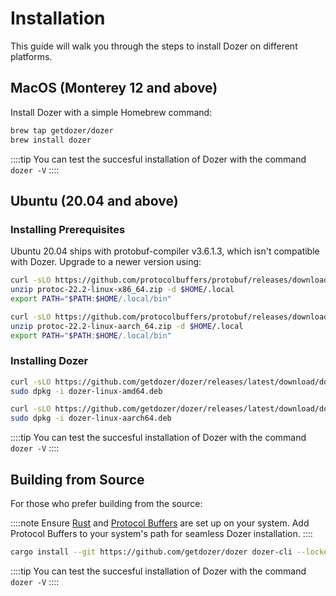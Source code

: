# Installation


This guide will walk you through the steps to install Dozer on different platforms. 

## MacOS (Monterey 12 and above)
Install Dozer with a simple Homebrew command:

```bash
brew tap getdozer/dozer
brew install dozer
```

::::tip
You can test the succesful installation of Dozer with the command `dozer -V`
::::


## Ubuntu (20.04 and above)

### Installing Prerequisites
Ubuntu 20.04 ships with protobuf-compiler v3.6.1.3, which isn't compatible with Dozer. Upgrade to a newer version using:

<Tabs groupId="platform">
  <TabItem value="amd64" label="amd64">

```bash
curl -sLO https://github.com/protocolbuffers/protobuf/releases/download/v22.2/protoc-22.2-linux-x86_64.zip
unzip protoc-22.2-linux-x86_64.zip -d $HOME/.local
export PATH="$PATH:$HOME/.local/bin"
```

  </TabItem>
  <TabItem value="aarch" label="aarch">

```bash
curl -sLO https://github.com/protocolbuffers/protobuf/releases/download/v22.2/protoc-22.2-linux-aarch_64.zip
unzip protoc-22.2-linux-aarch_64.zip -d $HOME/.local
export PATH="$PATH:$HOME/.local/bin"
```

  </TabItem>
</Tabs>

### Installing Dozer

<Tabs groupId="platform">
  <TabItem value="amd64" label="amd64">

```bash
curl -sLO https://github.com/getdozer/dozer/releases/latest/download/dozer-linux-amd64.deb 
sudo dpkg -i dozer-linux-amd64.deb
```

  </TabItem>
  <TabItem value="aarch" label="aarch">

```bash
curl -sLO https://github.com/getdozer/dozer/releases/latest/download/dozer-linux-aarch64.deb
sudo dpkg -i dozer-linux-aarch64.deb
```

  </TabItem>
</Tabs>

::::tip
You can test the succesful installation of Dozer with the command `dozer -V`
::::


## Building from Source
For those who prefer building from the source:

::::note
Ensure [Rust](https://www.rust-lang.org/tools/install) and [Protocol Buffers](https://protobuf.dev/downloads/) are set up on your system. Add Protocol Buffers to your system's path for seamless Dozer installation.
::::

```bash
cargo install --git https://github.com/getdozer/dozer dozer-cli --locked
```

::::tip
You can test the succesful installation of Dozer with the command `dozer -V`
::::